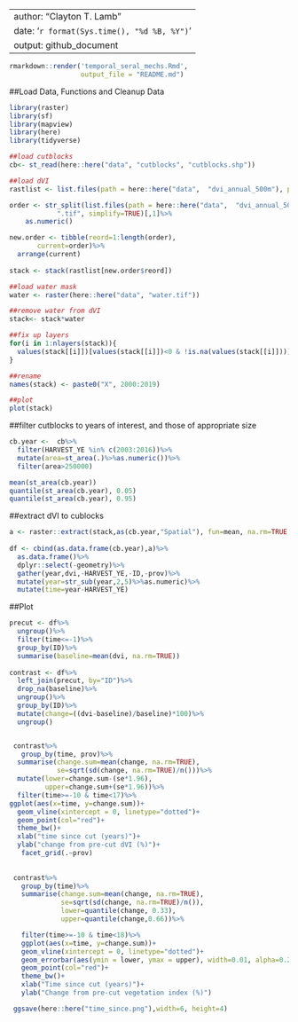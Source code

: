 
---
author: "Clayton T. Lamb"
date: '`r format(Sys.time(), "%d %B, %Y")`'
output: github_document
---
```r
rmarkdown::render('temporal_seral_mechs.Rmd',
                  output_file = "README.md")
```

##Load Data, Functions and Cleanup Data
```r
library(raster)
library(sf)
library(mapview)
library(here)
library(tidyverse)

##load cutblocks
cb<- st_read(here::here("data", "cutblocks", "cutblocks.shp"))

##load dVI
rastlist <- list.files(path = here::here("data",  "dvi_annual_500m"), pattern='.tif', all.files=TRUE, full.names=TRUE)

order <- str_split(list.files(path = here::here("data",  "dvi_annual_500m"), pattern='.tif', all.files=TRUE),
            ".tif", simplify=TRUE)[,1]%>%
    as.numeric()

new.order <- tibble(reord=1:length(order),
       current=order)%>%
  arrange(current)
  
stack <- stack(rastlist[new.order$reord])

##load water mask
water <- raster(here::here("data", "water.tif"))

##remove water from dVI
stack<- stack*water

##fix up layers
for(i in 1:nlayers(stack)){
  values(stack[[i]])[values(stack[[i]])<0 & !is.na(values(stack[[i]]))] <- 0
}

##rename
names(stack) <- paste0("X", 2000:2019)

##plot
plot(stack)
```

##filter cutblocks to years of interest, and those of appropriate size
```r
cb.year <-  cb%>%
  filter(HARVEST_YE %in% c(2003:2016))%>%
  mutate(area=st_area(.)%>%as.numeric())%>%
  filter(area>250000)

mean(st_area(cb.year))
quantile(st_area(cb.year), 0.05)
quantile(st_area(cb.year), 0.95)
```

##extract dVI to cublocks
```r
a <- raster::extract(stack,as(cb.year,"Spatial"), fun=mean, na.rm=TRUE, method="simple",df=TRUE)
    
df <- cbind(as.data.frame(cb.year),a)%>%
  as.data.frame()%>%
  dplyr::select(-geometry)%>%
  gather(year,dvi,-HARVEST_YE,-ID,-prov)%>%
  mutate(year=str_sub(year,2,5)%>%as.numeric)%>%
  mutate(time=year-HARVEST_YE)
```


##Plot
```r
precut <- df%>%
  ungroup()%>%
  filter(time<=-1)%>%
  group_by(ID)%>%
  summarise(baseline=mean(dvi, na.rm=TRUE))
  
contrast <- df%>%
  left_join(precut, by="ID")%>%
  drop_na(baseline)%>%
  ungroup()%>%
  group_by(ID)%>%
  mutate(change=((dvi-baseline)/baseline)*100)%>%
  ungroup()


 contrast%>%
   group_by(time, prov)%>%
  summarise(change.sum=mean(change, na.rm=TRUE),
            se=sqrt(sd(change, na.rm=TRUE)/n()))%>%
  mutate(lower=change.sum-(se*1.96),
         upper=change.sum+(se*1.96))%>%
  filter(time>=-10 & time<17)%>%
ggplot(aes(x=time, y=change.sum))+
  geom_vline(xintercept = 0, linetype="dotted")+
  geom_point(col="red")+
  theme_bw()+
  xlab("time since cut (years)")+
  ylab("change from pre-cut dVI (%)")+
   facet_grid(.~prov)
 
 
 contrast%>%
   group_by(time)%>%
   summarise(change.sum=mean(change, na.rm=TRUE),
             se=sqrt(sd(change, na.rm=TRUE)/n()),
             lower=quantile(change, 0.33),
             upper=quantile(change,0.66))%>%

   filter(time>=-10 & time<18)%>%
   ggplot(aes(x=time, y=change.sum))+
   geom_vline(xintercept = 0, linetype="dotted")+
   geom_errorbar(aes(ymin = lower, ymax = upper), width=0.01, alpha=0.2)+
   geom_point(col="red")+
   theme_bw()+
   xlab("Time since cut (years)")+
   ylab("Change from pre-cut vegetation index (%)")

 ggsave(here::here("time_since.png"),width=6, height=4)
```


